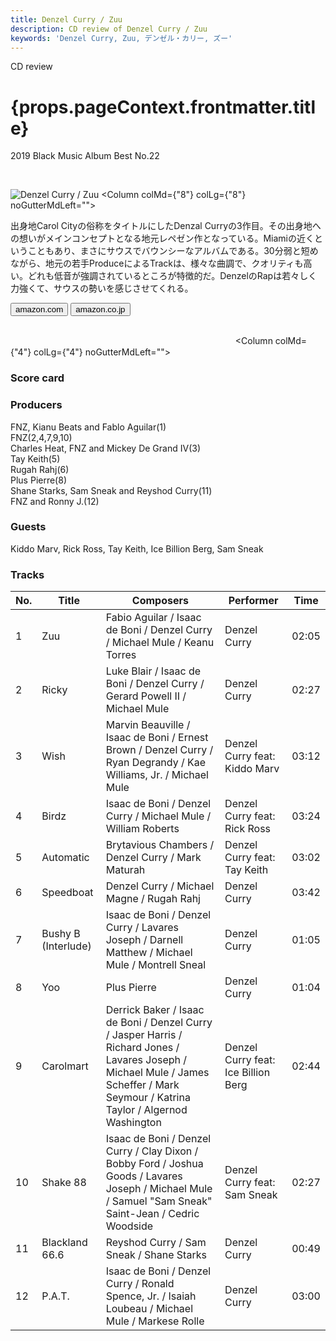 ```yaml
---
title: Denzel Curry / Zuu
description: CD review of Denzel Curry / Zuu
keywords: 'Denzel Curry, Zuu, デンゼル・カリー, ズー'
---
```




<p className="largeP">CD review</p>
<h1 className="h1--no--margin">{props.pageContext.frontmatter.title}</h1>
<p className="largeP"><Link to="/best50/2019/">2019 Black Music Album Best No.22</Link></p>

<br/>
<Row  className="image-card-group">
	<Column colMd={"4"} colLg={"4"} noGutterMdLeft="">
       <ImageCard>

![Denzel Curry / Zuu](../../images/cd/denzelcurry1L.jpg) 
</ImageCard>
	</Column>
	<Column colMd={"8"} colLg={"8"} noGutterMdLeft="">
	<p>出身地Carol Cityの俗称をタイトルにしたDenzal Curryの3作目。その出身地への想いがメインコンセプトとなる地元レペゼン作となっている。Miamiの近くということもあり、まさにサウスでバウンシーなアルバムである。30分弱と短めながら、地元の若手ProduceによるTrackは、様々な曲調で、クオリティも高い。どれも低音が強調されているところが特徴的だ。DenzelのRapは若々しく力強くて、サウスの勢いを感じさせてくれる。
	</p>
	<div>
	  <Button href="https://amzn.to/2Y2TCw7" kind="primary" size="small" renderIcon={ArrowUpRight24}>
      amazon.com
      </Button>
      <Button href="https://amzn.to/3cxCqUJ" kind="secondary" size="small" renderIcon={ArrowUpRight24}>
      amazon.co.jp
      </Button>
	</div>
	<a style="display:inline-block;overflow:hidden;background:url(https://linkmaker.itunes.apple.com/ja-jp/lockup.svg?releaseDate=2019-05-31&kind=album&bubble=apple_music&style=mono-black) no-repeat;width:180px;height:45px;" href="https://geo.music.apple.com/jp/album/zuu/1465384996?mt=1&app=music&ls=1&at=11lcug"></a>
	<a style="display:inline-block;overflow:hidden;background:url(https://linkmaker.itunes.apple.com/ja-jp/badge-lrg.svg?releaseDate=2019-05-31T00:00:00Z&kind=album&bubble=itunes_music) no-repeat;width:140px;height:45px;" href="https://geo.music.apple.com/jp/album/zuu/1465384996?app=itunes&at=11lcug"></a>
　　</Column>
</Row>
<Row >
	<Column colMd={"4"} colLg={"4"} noGutterMdLeft="">
<div>
    <h3>Score card</h3>
	<SliderJS1 value="1" />
    <SliderJS2 value="2" />
	<SliderJS3 value="2" />
    <SliderJS4 value="8" />
</div>
</Column>
<Column colMd={"8"} colLg={"8"} noGutterMdLeft="">
<div>
<h3>Producers</h3>
<p>
FNZ, Kianu Beats and Fablo Aguilar(1)
<br/>FNZ(2,4,7,9,10)
<br/>Charles Heat, FNZ and Mickey De Grand IV(3)
<br/>Tay Keith(5)
<br/>Rugah Rahj(6)
<br/>Plus Pierre(8)
<br/>Shane Starks, Sam Sneak and Reyshod Curry(11)
<br/>FNZ and Ronny J.(12)
</p>
<h3>Guests</h3>
<p>
Kiddo Marv, Rick Ross, Tay Keith, Ice Billion Berg, Sam Sneak
</p>
</div>
</Column>
</Row>

<h3>Tracks</h3>

| No. |	 Title              |	 Composers                                                                                                                                                                        |	 Performer                          | Time	|
| --- |	------------------- | ----------------------------------------------------------------------------------------------------------------------------------------------------------------------------------- |	----------------------------------- | ----- |
| 1	  |	Zuu                	| Fabio Aguilar / Isaac de Boni / Denzel Curry / Michael Mule / Keanu Torres                                                                                                          |	Denzel Curry                       	| 02:05 |
| 2	  |	Ricky              	| Luke Blair / Isaac de Boni / Denzel Curry / Gerard Powell II / Michael Mule                                                                                                         |	Denzel Curry                       	| 02:27 |
| 3	  |	Wish               	| Marvin Beauville / Isaac de Boni / Ernest Brown / Denzel Curry / Ryan Degrandy / Kae Williams, Jr. / Michael Mule                                                                   |	Denzel Curry feat: Kiddo Marv      	| 03:12 |
| 4	  |	Birdz              	| Isaac de Boni / Denzel Curry / Michael Mule / William Roberts                                                                                                                       |	Denzel Curry feat: Rick Ross       	| 03:24 |
| 5	  |	Automatic          	| Brytavious Chambers / Denzel Curry / Mark Maturah                                                                                                                                   |	Denzel Curry feat: Tay Keith       	| 03:02 |
| 6	  |	Speedboat          	| Denzel Curry / Michael Magne / Rugah Rahj                                                                                                                                           |	Denzel Curry                       	| 03:42 |
| 7	  |	Bushy B (Interlude)	| Isaac de Boni / Denzel Curry / Lavares Joseph / Darnell Matthew / Michael Mule / Montrell Sneal                                                                                     |	Denzel Curry                       	| 01:05 |
| 8	  |	Yoo                	| Plus Pierre                                                                                                                                                                         |	Denzel Curry                       	| 01:04 |
| 9	  |	Carolmart          	| Derrick Baker / Isaac de Boni / Denzel Curry / Jasper Harris / Richard Jones / Lavares Joseph / Michael Mule / James Scheffer / Mark Seymour / Katrina Taylor / Algernod Washington |	Denzel Curry feat: Ice Billion Berg	| 02:44 |
| 10  |	Shake 88           	| Isaac de Boni / Denzel Curry / Clay Dixon / Bobby Ford / Joshua Goods / Lavares Joseph / Michael Mule / Samuel "Sam Sneak" Saint-Jean / Cedric Woodside                             |	Denzel Curry feat: Sam Sneak       	| 02:27 |
| 11  |	Blackland 66.6     	| Reyshod Curry / Sam Sneak / Shane Starks                                                                                                                                            |	Denzel Curry                       	| 00:49 |
| 12  |	P.A.T.             	| Isaac de Boni / Denzel Curry / Ronald Spence, Jr. / Isaiah Loubeau / Michael Mule / Markese Rolle                                                                                   |	Denzel Curry                       	| 03:00 |
